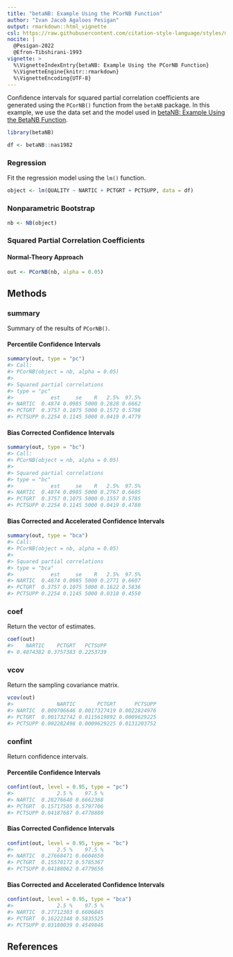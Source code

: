 ```yaml
---
title: "betaNB: Example Using the PCorNB Function"
author: "Ivan Jacob Agaloos Pesigan"
output: rmarkdown::html_vignette
csl: https://raw.githubusercontent.com/citation-style-language/styles/master/apa.csl
nocite: |
  @Pesigan-2022
  @Efron-Tibshirani-1993
vignette: >
  %\VignetteIndexEntry{betaNB: Example Using the PCorNB Function}
  %\VignetteEngine{knitr::rmarkdown}
  %\VignetteEncoding{UTF-8}
---
```




Confidence intervals for
squared partial correlation coefficients
are generated using
the `PCorNB()` function from the `betaNB` package.
In this example,
we use the data set and the model used in
[betaNB: Example Using the BetaNB Function](example-beta-nb.html).


``` r
library(betaNB)
```




``` r
df <- betaNB::nas1982
```

### Regression

Fit the regression model using the `lm()` function.


``` r
object <- lm(QUALITY ~ NARTIC + PCTGRT + PCTSUPP, data = df)
```

### Nonparametric Bootstrap


``` r
nb <- NB(object)
```

### Squared Partial Correlation Coefficients

#### Normal-Theory Approach


``` r
out <- PCorNB(nb, alpha = 0.05)
```

## Methods

### summary

Summary of the results of `PCorNB()`.

#### Percentile Confidence Intervals


``` r
summary(out, type = "pc")
#> Call:
#> PCorNB(object = nb, alpha = 0.05)
#> 
#> Squared partial correlations
#> type = "pc"
#>            est     se    R   2.5%  97.5%
#> NARTIC  0.4874 0.0985 5000 0.2828 0.6662
#> PCTGRT  0.3757 0.1075 5000 0.1572 0.5798
#> PCTSUPP 0.2254 0.1145 5000 0.0419 0.4779
```

#### Bias Corrected Confidence Intervals


``` r
summary(out, type = "bc")
#> Call:
#> PCorNB(object = nb, alpha = 0.05)
#> 
#> Squared partial correlations
#> type = "bc"
#>            est     se    R   2.5%  97.5%
#> NARTIC  0.4874 0.0985 5000 0.2767 0.6605
#> PCTGRT  0.3757 0.1075 5000 0.1557 0.5785
#> PCTSUPP 0.2254 0.1145 5000 0.0419 0.4780
```

#### Bias Corrected and Accelerated Confidence Intervals


``` r
summary(out, type = "bca")
#> Call:
#> PCorNB(object = nb, alpha = 0.05)
#> 
#> Squared partial correlations
#> type = "bca"
#>            est     se    R   2.5%  97.5%
#> NARTIC  0.4874 0.0985 5000 0.2771 0.6607
#> PCTGRT  0.3757 0.1075 5000 0.1622 0.5836
#> PCTSUPP 0.2254 0.1145 5000 0.0318 0.4550
```

### coef

Return the vector of estimates.


``` r
coef(out)
#>    NARTIC    PCTGRT   PCTSUPP 
#> 0.4874382 0.3757383 0.2253739
```

### vcov

Return the sampling covariance matrix.


``` r
vcov(out)
#>              NARTIC       PCTGRT      PCTSUPP
#> NARTIC  0.009706646 0.0017327419 0.0022824976
#> PCTGRT  0.001732742 0.0115619892 0.0009629225
#> PCTSUPP 0.002282498 0.0009629225 0.0131203752
```

### confint

Return confidence intervals.

#### Percentile Confidence Intervals


``` r
confint(out, level = 0.95, type = "pc")
#>              2.5 %    97.5 %
#> NARTIC  0.28276640 0.6662368
#> PCTGRT  0.15717505 0.5797706
#> PCTSUPP 0.04187687 0.4778880
```

#### Bias Corrected Confidence Intervals


``` r
confint(out, level = 0.95, type = "bc")
#>              2.5 %    97.5 %
#> NARTIC  0.27668471 0.6604650
#> PCTGRT  0.15570172 0.5785367
#> PCTSUPP 0.04188062 0.4779656
```

#### Bias Corrected and Accelerated Confidence Intervals


``` r
confint(out, level = 0.95, type = "bca")
#>              2.5 %    97.5 %
#> NARTIC  0.27712303 0.6606845
#> PCTGRT  0.16222348 0.5835525
#> PCTSUPP 0.03180039 0.4549846
```

## References
